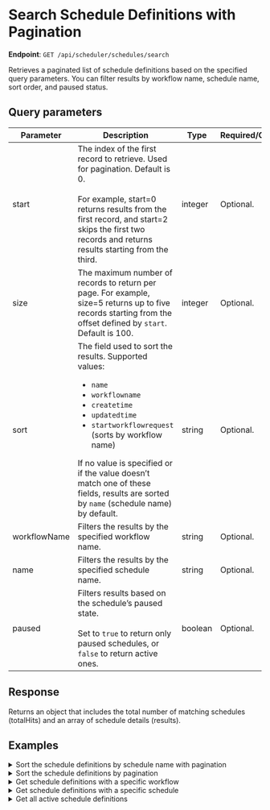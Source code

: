 # Search Schedule Definitions with Pagination

**Endpoint**: `GET /api/scheduler/schedules/search`

Retrieves a paginated list of schedule definitions based on the specified query parameters. You can filter results by workflow name, schedule name, sort order, and paused status.

## Query parameters

| Parameter | Description | Type | Required/Optional | 
| --------- | ----------- | ---- | ----------------- | 
| start | The index of the first record to retrieve. Used for pagination. Default is 0.<br/><br/>For example, start=0 returns results from the first record, and start=2 skips the first two records and returns results starting from the third. | integer | Optional. | 
| size | The maximum number of records to return per page. For example, size=5 returns up to five records starting from the offset defined by `start`. Default is 100. | integer | Optional. |
| sort | The field used to sort the results. Supported values:<ul><li>`name`</li><li>`workflowname`</li><li>`createtime`</li><li>`updatedtime`</li><li>`startworkflowrequest` (sorts by workflow name)</li></ul>If no value is specified or if the value doesn’t match one of these fields, results are sorted by `name` (schedule name) by default. | string | Optional. | 
| workflowName | Filters the results by the specified workflow name. | string | Optional. |
| name | Filters the results by the specified schedule name. | string | Optional. | 
| paused | Filters results based on the schedule’s paused state. <br/><br/>Set to `true` to return only paused schedules, or `false` to return active ones. | boolean | Optional. | 

## Response

Returns an object that includes the total number of matching schedules (totalHits) and an array of schedule details (results).

## Examples

<details>
<summary>Sort the schedule definitions by schedule name with pagination</summary>

**Request**

```json
curl -X 'GET' \
  'https://<YOUR-CLUSTER>/api/scheduler/schedules/search?start=0&size=2&sort=name' \
  -H 'accept: application/json' \
  -H 'X-Authorization: <TOKEN>'
```

**Response**

Since the request used `start`=0 and `size`=2, sorted by `name`, the result returned the first two definitions sorted alphabetically by schedule name.

```json
{
  "totalHits": 10,
  "results": [
    {
      "tags": [],
      "name": "annual_upgrade",
      "cronExpression": "0 0 12 31 JAN ?",
      "runCatchupScheduleInstances": false,
      "paused": true,
      "startWorkflowRequest": {
        "name": "update_eks_workflow_development",
        "version": 1,
        "correlationId": "",
        "input": {
          "organizationId": "",
          "clusterName": "",
          "cloudEnvTag": "",
          "version": "",
          "force": ""
        },
        "taskToDomain": {},
        "priority": 0
      },
      "zoneId": "UTC",
      "createTime": 1712207849301,
      "updatedTime": 1724309841595,
      "createdBy": "john.doe@acme.com",
      "updatedBy": "john.doe@acme.com",
      "queueMsgId": "annual_upgrade"
    },
    {
      "tags": [
        {
          "key": "team",
          "value": "docs"
        }
      ],
      "name": "assignPR",
      "cronExpression": "0 * * ? * *",
      "runCatchupScheduleInstances": false,
      "paused": true,
      "startWorkflowRequest": {
        "name": "github_pr_reviewer_assignment",
        "version": 2,
        "correlationId": "",
        "input": {},
        "taskToDomain": {},
        "priority": 0
      },
      "zoneId": "UTC",
      "createTime": 1748866217788,
      "updatedTime": 1748866349489,
      "createdBy": "john.doe@acme.com",
      "updatedBy": "john.doe@acme.com",
      "description": "Sample scheduler for running workflow every 2 mins",
      "orgId": "0000",
      "queueMsgId": "assignPR"
    }
  ]
}
```

</details>


<details>

<summary>Sort the schedule definitions by pagination</summary>

**Request**

```json
curl -X 'GET' \
  'https://<YOUR-CLUSTER>/api/scheduler/schedules/search?start=3&size=5&sort=name' \
  -H 'accept: application/json' \
  -H 'X-Authorization: <TOKEN>'
```

**Response**

Since the request used `start`=3 and `size`=5, sorted by `name`, the result skipped the first three records and returned the next five schedule definitions in ascending order by schedule name.

```json
{
  "totalHits": 10,
  "results": [
    {
      "tags": [],
      "name": "emailNurturingAutomation",
      "cronExpression": "0 0 12 L * ?",
      "runCatchupScheduleInstances": false,
      "paused": true,
      "startWorkflowRequest": {
        "name": "emailNurturing",
        "correlationId": "",
        "input": {
          "input": "open"
        },
        "taskToDomain": {},
        "priority": 0
      },
      "zoneId": "US/Pacific",
      "scheduleStartTime": 1741896000000,
      "scheduleEndTime": 1743537600000,
      "createTime": 1741854890817,
      "updatedTime": 1753878026414,
      "createdBy": "john.doe@acme.com",
      "updatedBy": "john.doe@acme.com",
      "description": "Email nurturing workflow for \"open\" event",
      "orgId": "0000",
      "queueMsgId": "emailNurturingAutomation"
    },
    {
      "tags": [],
      "name": "emailNurturingAutomation_1",
      "cronExpression": "0 0 12 L * ?",
      "runCatchupScheduleInstances": false,
      "paused": true,
      "startWorkflowRequest": {
        "name": "emailNurturing",
        "correlationId": "",
        "input": {
          "input": "click"
        },
        "taskToDomain": {},
        "priority": 0
      },
      "zoneId": "US/Pacific",
      "scheduleStartTime": 1741896000000,
      "scheduleEndTime": 1743537600000,
      "createTime": 1741854966363,
      "updatedTime": 1745916513575,
      "createdBy": "john.doe@acme.com",
      "updatedBy": "john.doe@acme.com",
      "description": "Email nurturing workflow for \"click\" event",
      "orgId": "0000",
      "queueMsgId": "emailNurturingAutomation_1"
    },
    {
      "tags": [
        {
          "key": "delete",
          "value": "maybe"
        }
      ],
      "name": "metaMAN",
      "cronExpression": "0 1/2 * ? * *",
      "runCatchupScheduleInstances": false,
      "paused": true,
      "startWorkflowRequest": {
        "name": "NewWorkflow_gp65l",
        "correlationId": "",
        "input": {
          "": ""
        },
        "taskToDomain": {},
        "priority": 0
      },
      "zoneId": "US/Samoa",
      "createTime": 1724304500671,
      "updatedTime": 1724311646839,
      "createdBy": "john.doe@acme.com",
      "updatedBy": "john.doe@acme.com",
      "description": "create",
      "queueMsgId": "metaMAN"
    },
    {
      "tags": [],
      "name": "test",
      "cronExpression": "0 0 12 ? JAN,FEB,APR *",
      "runCatchupScheduleInstances": false,
      "paused": false,
      "startWorkflowRequest": {
        "name": "NewWorkflow_9mt7n",
        "version": 1,
        "correlationId": "",
        "input": {},
        "taskToDomain": {},
        "priority": 0
      },
      "zoneId": "UTC",
      "createTime": 1761736758411,
      "updatedTime": 1761736758411,
      "createdBy": "john.doe@acme.com",
      "updatedBy": "john.doe@acme.com",
      "description": "",
      "orgId": "0000",
      "queueMsgId": "test"
    },
    {
      "tags": [],
      "name": "testnaj920220sasas",
      "cronExpression": "0 0 */2 ? * *",
      "runCatchupScheduleInstances": false,
      "paused": true,
      "pausedReason": "Security Error: User not found (createdBy, updatedBy) for testnaj920220sasas",
      "startWorkflowRequest": {
        "name": "multiversion",
        "correlationId": "",
        "input": {},
        "taskToDomain": {},
        "priority": 0
      },
      "zoneId": "UTC",
      "createTime": 1761238168442,
      "updatedTime": 1761242400114,
      "createdBy": "john.doe@acme.com",
      "description": "cool",
      "orgId": "0000",
      "queueMsgId": "testnaj920220sasas"
    }
  ]
}
```

</details>

<details>

<summary>Get schedule definitions with a specific workflow</summary>

**Request**

```json
curl -X 'GET' \
  'https://<YOUR-CLUSTER>/api/scheduler/schedules/search?workflowName=Monitor-HTTP-Endpoint-Availability-john' \
  -H 'accept: application/json' \
  -H 'X-Authorization: <TOKEN>'
```

**Response**

Retrieves schedules where the workflow name matches `Monitor-HTTP-Endpoint-Availability-john`.

```json
{
  "totalHits": 1,
  "results": [
    {
      "tags": [],
      "name": "AutomateEndpointMonitoring",
      "cronExpression": "0 */2 * ? * *",
      "runCatchupScheduleInstances": false,
      "paused": true,
      "startWorkflowRequest": {
        "name": "Monitor-HTTP-Endpoint-Availability-john",
        "version": 2,
        "correlationId": "",
        "input": {
          "notification_type": "SMS",
          "endpoint_url": "https://www.orkes.io/",
          "notification_from": "14XXXXXXXXX",
          "notification_to": "12XXXXXXXX"
        },
        "taskToDomain": {},
        "priority": 0
      },
      "zoneId": "US/Central",
      "createTime": 1739347903909,
      "updatedTime": 1740464299515,
      "createdBy": "john.doe@acme.com",
      "updatedBy": "john.doe@acme.com",
      "description": "Scheduler that runs Monitor-HTTP-Endpoint-Availability workflow every 2 mins.",
      "orgId": "0000",
      "queueMsgId": "AutomateEndpointMonitoring"
    }
  ]
}
```

</details>

<details>

<summary>Get schedule definitions with a specific schedule</summary>

**Request**

```json
curl -X 'GET' \
  'https://<YOUR-CLUSTER>/api/scheduler/schedules/search?start=0&size=100&name=assignPR' \
  -H 'accept: application/json' \
  -H 'X-Authorization: <TOKEN>'
```

**Response**

Retrieves the schedule definition with the specified schedule name (assignPR).

```json
{
  "totalHits": 1,
  "results": [
    {
      "tags": [
        {
          "key": "team",
          "value": "docs"
        }
      ],
      "name": "assignPR",
      "cronExpression": "0 * * ? * *",
      "runCatchupScheduleInstances": false,
      "paused": true,
      "startWorkflowRequest": {
        "name": "github_pr_reviewer_assignment",
        "version": 2,
        "correlationId": "",
        "input": {},
        "taskToDomain": {},
        "priority": 0
      },
      "zoneId": "UTC",
      "createTime": 1748866217788,
      "updatedTime": 1748866349489,
      "createdBy": "john.doe@acme.com",
      "updatedBy": "john.doe@acme.com",
      "description": "Sample scheduler for running workflow every 2 mins",
      "orgId": "0000",
      "queueMsgId": "assignPR"
    }
  ]
}
```

</details>

<details>

<summary>Get all active schedule definitions</summary>

**Request**

```json
curl -X 'GET' \
  'https://<YOUR-CLUSTER>/api/scheduler/schedules/search?start=0&size=100&paused=false' \
  -H 'accept: application/json' \
  -H 'X-Authorization: <TOKEN>'
```

**Result**

Returns all schedules that are currently active (not paused).

```json
{
  "totalHits": 1,
  "results": [
    {
      "tags": [],
      "name": "test",
      "cronExpression": "0 0 12 ? JAN,FEB,APR *",
      "runCatchupScheduleInstances": false,
      "paused": false,
      "startWorkflowRequest": {
        "name": "NewWorkflow_9mt7n",
        "version": 1,
        "correlationId": "",
        "input": {},
        "taskToDomain": {},
        "priority": 0
      },
      "zoneId": "UTC",
      "createTime": 1761736758411,
      "updatedTime": 1761736758411,
      "createdBy": "john.doe@acme.com",
      "updatedBy": "john.doe@acme.com",
      "description": "",
      "orgId": "0000",
      "queueMsgId": "test"
    }
  ]
}
```

</details>
